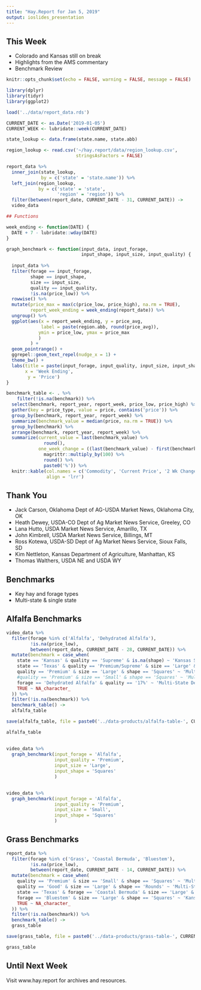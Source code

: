 ```yaml
---
title: "Hay.Report for Jan 5, 2019"
output: ioslides_presentation
---
```


<!--
Welcome to the Hay Report for the week ending January 5, 2019. Hay dot Report analyzes the hay and forage market across the plains.
-->

## This Week

- Colorado and Kansas still on break
- Highlights from the AMS commentary
- Benchmark Review

<!--
Colorado and Kansas are still on break.
In this episode, 
Highlights from the AMS commentary
and review changes in several benchmark forages.
-->

```r
knitr::opts_chunk$set(echo = FALSE, warning = FALSE, message = FALSE)

library(dplyr)
library(tidyr)
library(ggplot2)

load('../data/report_data.rds')

CURRENT_DATE <- as.Date('2019-01-05')
CURRENT_WEEK <- lubridate::week(CURRENT_DATE)

state_lookup <- data.frame(state.name, state.abb)

region_lookup <- read.csv('~/hay.report/data/region_lookup.csv',
                          stringsAsFactors = FALSE)

report_data %>% 
  inner_join(state_lookup,
             by = c('state' = 'state.name')) %>% 
  left_join(region_lookup,
            by = c('state' = 'state',
                   'region' = 'region')) %>%
  filter(between(report_date, CURRENT_DATE - 31, CURRENT_DATE)) ->
  video_data

## Functions

week_ending <- function(DATE) {
  DATE + 7 - lubridate::wday(DATE)
}

graph_benchmark <- function(input_data, input_forage, 
                            input_shape, input_size, input_quality) {
  
  input_data %>%
  filter(forage == input_forage,
         shape == input_shape,
         size == input_size,
         quality == input_quality,
         !is.na(price_low)) %>%
  rowwise() %>% 
  mutate(price_max = max(c(price_low, price_high), na.rm = TRUE),
         report_week_ending = week_ending(report_date)) %>% 
  ungroup() %>% 
  ggplot(aes(x = report_week_ending, y = price_avg, 
             label = paste(region.abb, round(price_avg)),
            ymin = price_low, ymax = price_max
            )
         ) +
  geom_pointrange() +
  ggrepel::geom_text_repel(nudge_x = 1) +
  theme_bw() +
  labs(title = paste(input_forage, input_quality, input_size, input_shape),
       x = 'Week Ending',
        y = 'Price') 
}

benchmark_table <- . %>% 
    filter(!is.na(benchmark)) %>% 
  select(benchmark, report_year, report_week, price_low, price_high) %>% 
  gather(key = price_type, value = price, contains('price')) %>% 
  group_by(benchmark, report_year, report_week) %>% 
  summarize(benchmark_value = median(price, na.rm = TRUE)) %>% 
  group_by(benchmark) %>% 
  arrange(benchmark, report_year, report_week) %>% 
  summarize(current_value = last(benchmark_value) %>% 
              round(),
            one_week_change = ((last(benchmark_value) - first(benchmark_value))/first(benchmark_value)) %>% 
              magrittr::multiply_by(100) %>% 
              round() %>% 
              paste0('%')) %>% 
  knitr::kable(col.names = c('Commodity', 'Current Price', '2 Wk Change'),
               align = 'lrr')
```

## Thank You

- Jack Carson, Oklahoma Dept of AG-USDA Market News, Oklahoma City, OK
- Heath Dewey, USDA-CO Dept of Ag Market News Service, Greeley, CO
- Lana Hutto, USDA Market News Service, Amarillo, TX
- John Kimbrell, USDA Market News Service, Billings, MT
- Ross Kotewa, USDA-SD Dept of Ag Market News Service, Sioux Falls, SD
- Kim Nettleton, Kansas Department of Agriculture, Manhattan, KS
- Thomas Walthers, USDA NE and USDA WY

<!--
Hay dot Report relies on the data and commentary of the USDA Agriculture Marketing Service. We thank them for their work serving farmers and ranchers across the country.
-->

## Benchmarks

- Key hay and forage types
- Multi-state & single state

<!--
Hay dot Report tracks several hay types to provide a broad view of the market. First is a look at alfalfa followed by grass hay. 
-->

## Alfalfa Benchmarks

```r
video_data %>% 
  filter(forage %in% c('Alfalfa', 'Dehydrated Alfalfa'),
         !is.na(price_low),
         between(report_date, CURRENT_DATE - 28, CURRENT_DATE)) %>% 
  mutate(benchmark = case_when(
    state == 'Kansas' & quality == 'Supreme' & is.na(shape) ~ 'Kansas Supreme Dairy',
    state == 'Texas' & quality == 'Premium/Supreme' & size == 'Large' & shape == 'Squares' ~ 'Texas Premium/Supreme',
    quality == 'Premium' & size == 'Large' & shape == 'Squares' ~ 'Multi-State Premium Large Squares',
    #quality == 'Premium' & size == 'Small' & shape == 'Squares' ~ 'Multi-State Premium Small Squares',
    forage == 'Dehydrated Alfalfa' & quality == '17%' ~ 'Multi-State Dehydrated Pellets 17%',
    TRUE ~ NA_character_
  )) %>% 
  filter(!is.na(benchmark)) %>% 
  benchmark_table() ->
  alfalfa_table

save(alfalfa_table, file = paste0('../data-products/alfalfa-table-', CURRENT_DATE, '.rda'))

alfalfa_table
```

<!--
Prices of Kansas Supreme Dairy Alfalfa and Texas Premium Supreme Alfalfa were steady. 17% dehydrated pellets and premium large squares ticked up in the past week. 
-->

## 

```r
video_data %>%
  graph_benchmark(input_forage = 'Alfalfa',
                  input_quality = 'Premium',
                  input_size = 'Large',
                  input_shape = 'Squares'
                  )

```

<!--
Breaking down the multi-state alfalfa benchmarks shows
-->

##

```r
video_data %>%
  graph_benchmark(input_forage = 'Alfalfa',
                  input_quality = 'Premium',
                  input_size = 'Small',
                  input_shape = 'Squares'
                  )

```


## Grass Benchmarks

```r
report_data %>% 
  filter(forage %in% c('Grass', 'Coastal Bermuda', 'Bluestem'),
         !is.na(price_low),
         between(report_date, CURRENT_DATE - 14, CURRENT_DATE)) %>% 
  mutate(benchmark = case_when(
    quality == 'Premium' & size == 'Small' & shape == 'Squares' ~ 'Multi-State Premium Small Squares',
    quality == 'Good' & size == 'Large' & shape == 'Rounds' ~ 'Multi-State Good Large Rounds',
    state == 'Texas' & forage == 'Coastal Bermuda' & size == 'Large' & shape == 'Rounds' & quality == 'Good/Premium' ~ 'Texas G/P Coastal Bermuda Large Rounds',
    forage == 'Bluestem' & size == 'Large' & shape == 'Squares' ~ 'Kansas Bluestem Large Squares',
    TRUE ~ NA_character_
  )) %>% 
  filter(!is.na(benchmark)) %>% 
  benchmark_table() ->
  grass_table

save(grass_table, file = paste0('../data-products/grass-table-', CURRENT_DATE, '.rda'))

grass_table
```

<!--

-->

## Until Next Week

Visit www.hay.report for archives and resources.

<!--
Thank you for watching. Join Hay dot Report every Saturday for an update on the Plains hay and forage market. In the meantime, visit www.hay.report for archives and resources. 
-->
